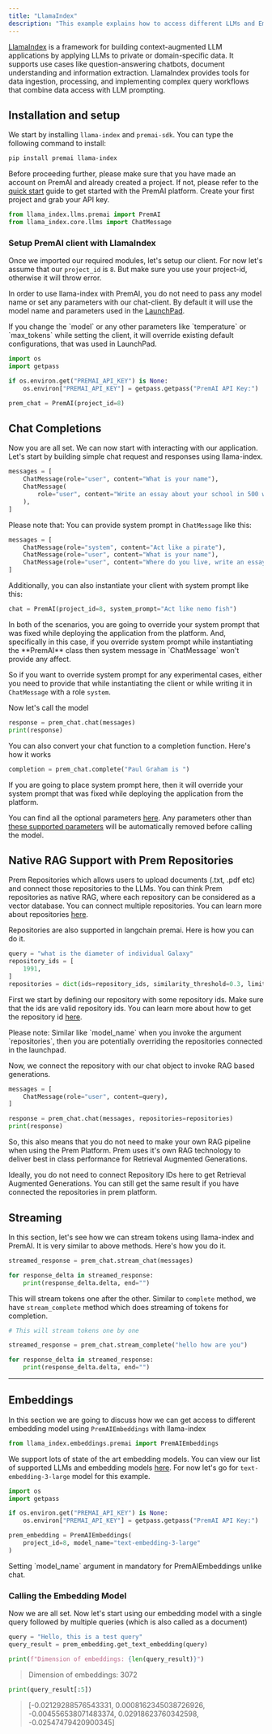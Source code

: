 ```yaml
---
title: "LlamaIndex"
description: "This example explains how to access different LLMs and Embedding Models in Llamaindex through PremAI SDK."
---
```


[LlamaIndex](https://github.com/run-llama/llama_index) is a framework for building context-augmented LLM applications by applying LLMs to private or domain-specific data. It supports use cases like question-answering chatbots, document understanding and information extraction. LlamaIndex provides tools for data ingestion, processing, and implementing complex query workflows that combine data access with LLM prompting.

## Installation and setup

We start by installing `llama-index` and `premai-sdk`. You can type the following command to install:

```bash
pip install premai llama-index
```

Before proceeding further, please make sure that you have made an account on PremAI and already created a project. If not, please refer to the [quick start](https://docs.premai.io/introduction) guide to get started with the PremAI platform. Create your first project and grab your API key.

```python
from llama_index.llms.premai import PremAI
from llama_index.core.llms import ChatMessage
```

### Setup PremAI client with LlamaIndex

Once we imported our required modules, let's setup our client. For now let's assume that our `project_id` is `8`. But make sure you use your project-id, otherwise it will throw error.

In order to use llama-index with PremAI, you do not need to pass any model name or set any parameters with our chat-client. By default it will use the model name and parameters used in the [LaunchPad](https://docs.premai.io/get-started/launchpad).

<Note>
 If you change the `model` or any other parameters like `temperature`  or `max_tokens` while setting the client, it will override existing default configurations, that was used in LaunchPad.
</Note>

```python
import os
import getpass

if os.environ.get("PREMAI_API_KEY") is None:
    os.environ["PREMAI_API_KEY"] = getpass.getpass("PremAI API Key:")

prem_chat = PremAI(project_id=8)
```
## Chat Completions

Now you are all set. We can now start with interacting with our application. Let's start by building simple chat request and responses using llama-index.

```python
messages = [
    ChatMessage(role="user", content="What is your name"),
    ChatMessage(
        role="user", content="Write an essay about your school in 500 words"
    ),
]
```
Please note that: You can provide system prompt in `ChatMessage` like this:

```python
messages = [
    ChatMessage(role="system", content="Act like a pirate"),
    ChatMessage(role="user", content="What is your name"),
    ChatMessage(role="user", content="Where do you live, write an essay in 500 words"),
]
```
Additionally, you can also instantiate your client with system prompt like this:

```python
chat = PremAI(project_id=8, system_prompt="Act like nemo fish")
```

<Note>
In both of the scenarios, you are going to override your system prompt that was fixed while deploying the application from the platform. And, specifically in this case, if you override system prompt while instantiating the **PremAI** class then system message in `ChatMessage` won't provide any affect.

So if you want to override system prompt for any experimental cases, either you need to provide that while instantiating the client or while writing it in `ChatMessage` with a role `system`.
</Note>

Now let's call the model


```python
response = prem_chat.chat(messages)
print(response)
```
You can also convert your chat function to a completion function. Here's how it works

```python
completion = prem_chat.complete("Paul Graham is ")
```
<Note>
If you are going to place system prompt here, then it will override your system prompt that was fixed while deploying the application from the platform.

You can find all the optional parameters [here](https://docs.premai.io/get-started/sdk#optional-parameters). Any parameters other than [these supported parameters](https://docs.premai.io/get-started/sdk#optional-parameters) will be automatically removed before calling the model.
</Note>

## Native RAG Support with Prem Repositories

Prem Repositories which allows users to upload documents (.txt, .pdf etc) and connect those repositories to the LLMs. You can think Prem repositories as native RAG, where each repository can be considered as a vector database. You can connect multiple repositories. You can learn more about repositories [here](https://docs.premai.io/get-started/repositories).

Repositories are also supported in langchain premai. Here is how you can do it.

```python
query = "what is the diameter of individual Galaxy"
repository_ids = [
    1991,
]
repositories = dict(ids=repository_ids, similarity_threshold=0.3, limit=3)
```

First we start by defining our repository with some repository ids. Make sure that the ids are valid repository ids. You can learn more about how to get the repository id [here](https://docs.premai.io/get-started/repositories).

<Note>
Please note: Similar like `model_name` when you invoke the argument `repositories`, then you are potentially overriding the repositories connected in the launchpad.

Now, we connect the repository with our chat object to invoke RAG based generations.
</Note>

```python
messages = [
    ChatMessage(role="user", content=query),
]

response = prem_chat.chat(messages, repositories=repositories)
print(response)
```
So, this also means that you do not need to make your own RAG pipeline when using the Prem Platform. Prem uses it's own RAG technology to deliver best in class performance for Retrieval Augmented Generations.

<Note>
Ideally, you do not need to connect Repository IDs here to get Retrieval Augmented Generations. You can still get the same result if you have connected the repositories in prem platform.
</Note>


## Streaming

In this section, let's see how we can stream tokens using llama-index and PremAI. It is very similar to above methods. Here's how you do it.

```python
streamed_response = prem_chat.stream_chat(messages)

for response_delta in streamed_response:
    print(response_delta.delta, end="")
```

This will stream tokens one after the other. Similar to `complete` method, we have `stream_complete` method which does streaming of tokens for completion.

```python
# This will stream tokens one by one

streamed_response = prem_chat.stream_complete("hello how are you")

for response_delta in streamed_response:
    print(response_delta.delta, end="")
```
------
## Embeddings
In this section we are going to discuss how we can get access to different embedding model using `PremAIEmbeddings` with llama-index

```python
from llama_index.embeddings.premai import PremAIEmbeddings
```

We support lots of state of the art embedding models. You can view our list of supported LLMs and embedding models [here](https://docs.premai.io/get-started/supported-models). For now let's go for `text-embedding-3-large` model for this example.


```python
import os
import getpass

if os.environ.get("PREMAI_API_KEY") is None:
    os.environ["PREMAI_API_KEY"] = getpass.getpass("PremAI API Key:")

prem_embedding = PremAIEmbeddings(
    project_id=8, model_name="text-embedding-3-large"
)
```

<Note>
Setting `model_name` argument in mandatory for PremAIEmbeddings unlike chat.
</Note>


### Calling the Embedding Model

Now we are all set. Now let's start using our embedding model with a single query followed by multiple queries (which is also called as a document)

```python
query = "Hello, this is a test query"
query_result = prem_embedding.get_text_embedding(query)

print(f"Dimension of embeddings: {len(query_result)}")
```

> Dimension of embeddings: 3072

```python
print(query_result[:5])
```
>
>[-0.02129288576543331,
 0.0008162345038726926,
 -0.004556538071483374,
 0.02918623760342598,
 -0.02547479420900345]
